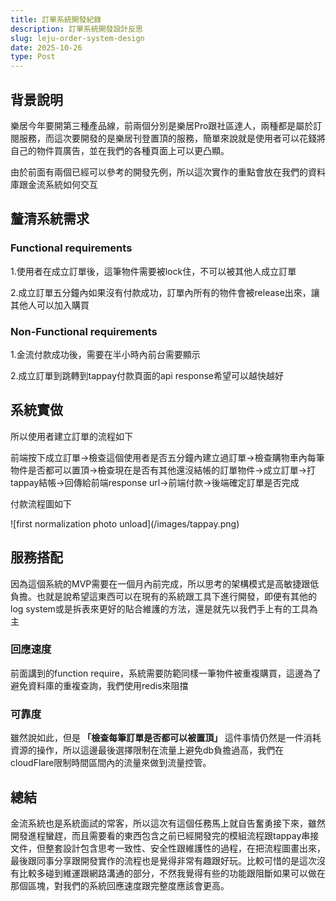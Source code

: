 ```yaml
---
title: 訂單系統開發紀錄
description: 訂單系統開發設計反思
slug: leju-order-system-design
date: 2025-10-26
type: Post
---
```


## 背景說明

<p>樂居今年要開第三種產品線，前兩個分別是樂居Pro跟社區達人，兩種都是屬於訂閱服務，而這次要開發的是樂居刊登置頂的服務，簡單來說就是使用者可以花錢將自己的物件買廣告，並在我們的各種頁面上可以更凸顯。</p>
<p>由於前面有兩個已經可以參考的開發先例，所以這次實作的重點會放在我們的資料庫跟金流系統如何交互</p>

## 釐清系統需求
<h3>Functional requirements</h3>
<p>1.使用者在成立訂單後，這筆物件需要被lock住，不可以被其他人成立訂單</p>
<p>2.成立訂單五分鐘內如果沒有付款成功，訂單內所有的物件會被release出來，讓其他人可以加入購買</p>
<h3>Non-Functional requirements</h3>
<p>1.金流付款成功後，需要在半小時內前台需要顯示</p>
<p>2.成立訂單到跳轉到tappay付款頁面的api response希望可以越快越好</p>

## 系統實做
<p>所以使用者建立訂單的流程如下</p>
<p>前端按下成立訂單->檢查這個使用者是否五分鐘內建立過訂單->檢查購物車內每筆物件是否都可以置頂->檢查現在是否有其他還沒結帳的訂單物件->成立訂單->打tappay結帳->回傳給前端response url->前端付款->後端確定訂單是否完成</p>
<p>付款流程圖如下</p>
![first normalization photo unload](/images/tappay.png)

## 服務搭配
<p>因為這個系統的MVP需要在一個月內前完成，所以思考的架構模式是高敏捷跟低負擔。也就是說希望這東西可以在現有的系統跟工具下進行開發，即便有其他的log system或是拆表來更好的貼合維護的方法，還是就先以我們手上有的工具為主</p>
<h3>回應速度</h3>
<p>前面講到的function require，系統需要防範同樣一筆物件被重複購買，這邊為了避免資料庫的重複查詢，我們使用redis來阻擋</p>
<h3>可靠度</h3>
<p>雖然說如此，但是<b> 「檢查每筆訂單是否都可以被置頂」 </b>這件事情仍然是一件消耗資源的操作，所以這邊最後選擇限制在流量上避免db負擔過高，我們在cloudFlare限制時間區間內的流量來做到流量控管。</p>

## 總結
<p>金流系統也是系統面試的常客，所以這次有這個任務馬上就自告奮勇接下來，雖然開發進程蠻趕，而且需要看的東西包含之前已經開發完的模組流程跟tappay串接文件，但整套設計包含思考一致性、安全性跟維護性的過程，在把流程圖畫出來，最後跟同事分享跟開發實作的流程也是覺得非常有趣跟好玩。比較可惜的是這次沒有比較多碰到維運跟網路溝通的部分，不然我覺得有些的功能跟阻斷如果可以做在那個區塊，對我們的系統回應速度跟完整度應該會更高。</p>